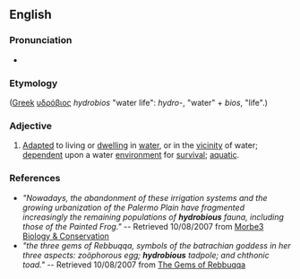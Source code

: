 ==English==

===Pronunciation===
* {{IPA|/hi-dro-bee-us/}}

===Etymology===
([[Greek]] [[υδρόβιος]] ''hydrobios'' "water life": ''hydro-'', "water" + ''bios'', "life".)

===Adjective===
{{en-adj}} 

# [[adapted|Adapted]] to living or [[dwelling]] in [[water]], or in the [[vicinity]] of water; [[dependent]] upon a water [[environment]] for [[survival]]; [[aquatic]].

===References===
* ''"Nowadays, the abandonment of these irrigation systems and the growing urbanization of the Palermo Plain have fragmented increasingly the remaining populations of '''hydrobious''' fauna, including those of the Painted Frog."'' -- Retrieved 10/08/2007 from [http://utenti.lycos.it/bufo2000/morbe3.htm Morbe3 Biology & Conservation]
* ''"the three gems of Rebbuqqa, symbols of the batrachian goddess in her three aspects: zoöphorous egg; '''hydrobious''' tadpole; and chthonic toad."'' -- Retrieved 10/08/2007 from [http://www.gwywyr.com/texts/gems.html The Gems of Rebbuqqa]